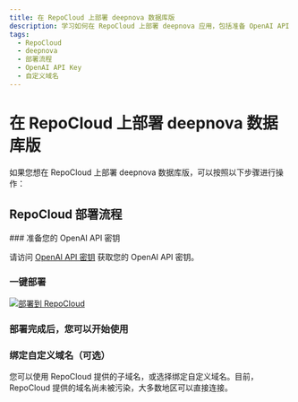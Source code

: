 ```yaml
---
title: 在 RepoCloud 上部署 deepnova 数据库版
description: 学习如何在 RepoCloud 上部署 deepnova 应用，包括准备 OpenAI API Key、点击部署按钮、绑定自定义域名等操作。
tags:
  - RepoCloud
  - deepnova
  - 部署流程
  - OpenAI API Key
  - 自定义域名
---
```


# 在 RepoCloud 上部署 deepnova 数据库版

如果您想在 RepoCloud 上部署 deepnova 数据库版，可以按照以下步骤进行操作：

## RepoCloud 部署流程

<Steps>
  ### 准备您的 OpenAI API 密钥

  请访问 [OpenAI API 密钥](https://platform.openai.com/account/api-keys) 获取您的 OpenAI API 密钥。

  ### 一键部署

  [![部署到 RepoCloud](https://d16t0pc4846x52.cloudfront.net/deploy.svg)](https://repocloud.io/details/?app_id=248)

  ### 部署完成后，您可以开始使用

  ### 绑定自定义域名（可选）

  您可以使用 RepoCloud 提供的子域名，或选择绑定自定义域名。目前，RepoCloud 提供的域名尚未被污染，大多数地区可以直接连接。
</Steps>
